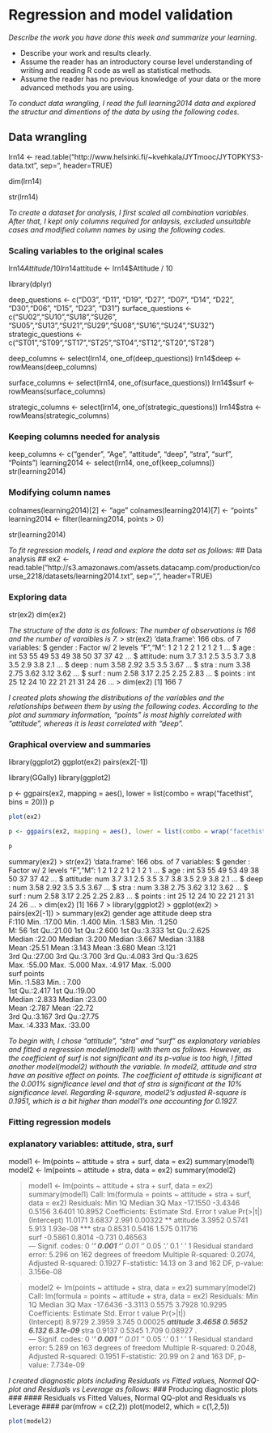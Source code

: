 # Regression and model validation #

*Describe the work you have done this week and summarize your learning.*
       
- Describe your work and results clearly. 
- Assume the reader has an introductory course level understanding of writing and reading R code as well as statistical methods.
- Assume the reader has no previous knowledge of your data or the more advanced methods you are using.


*To conduct data wrangling, I read the full learning2014 data and explored the structur and dimentions of the data by using the following codes.*

## Data wrangling ##
lrn14 <- read.table("http://www.helsinki.fi/~kvehkala/JYTmooc/JYTOPKYS3-data.txt", sep="\t", header=TRUE)

dim(lrn14)

str(lrn14)

*To create a dataset for analysis, I first scaled all combination variables. After that, I kept only columns required for anlaysis, excluded unsuitable cases and modified column names by using the following codes.* 

### Scaling variables to the original scales ###
lrn14$Attitude / 10
lrn14$attitude <- lrn14$Attitude / 10

library(dplyr)

deep_questions <- c("D03", "D11", "D19", "D27", "D07", "D14", "D22", "D30","D06",  "D15", "D23", "D31")
surface_questions <- c("SU02","SU10","SU18","SU26", "SU05","SU13","SU21","SU29","SU08","SU16","SU24","SU32")
strategic_questions <- c("ST01","ST09","ST17","ST25","ST04","ST12","ST20","ST28")

deep_columns <- select(lrn14, one_of(deep_questions))
lrn14$deep <- rowMeans(deep_columns)

surface_columns <- select(lrn14, one_of(surface_questions))
lrn14$surf <- rowMeans(surface_columns)

strategic_columns <- select(lrn14, one_of(strategic_questions))
lrn14$stra <- rowMeans(strategic_columns)

### Keeping columns needed for analysis ###
keep_columns <- c("gender", "Age", "attitude", "deep", "stra", "surf", "Points")
learning2014 <- select(lrn14, one_of(keep_columns))
str(learning2014)

### Modifying column names ###
colnames(learning2014)[2] <- "age"
colnames(learning2014)[7] <- "points"
learning2014 <- filter(learning2014, points > 0)

str(learning2014)

 

*To fit regression models, I read and explore the data set as follows:*
## Data analysis ##
ex2 <- read.table("http://s3.amazonaws.com/assets.datacamp.com/production/course_2218/datasets/learning2014.txt", sep=",", header=TRUE)

### Exploring data ###
str(ex2)
dim(ex2)

*The structure of the data is as follows: The number of observations is 166 and the number of varaibles is 7.*
> str(ex2)
'data.frame':	166 obs. of  7 variables:
 $ gender  : Factor w/ 2 levels "F","M": 1 2 1 2 2 1 2 1 2 1 ...
 $ age     : int  53 55 49 53 49 38 50 37 37 42 ...
 $ attitude: num  3.7 3.1 2.5 3.5 3.7 3.8 3.5 2.9 3.8 2.1 ...
 $ deep    : num  3.58 2.92 3.5 3.5 3.67 ...
 $ stra    : num  3.38 2.75 3.62 3.12 3.62 ...
 $ surf    : num  2.58 3.17 2.25 2.25 2.83 ...
 $ points  : int  25 12 24 10 22 21 21 31 24 26 ...
> dim(ex2)
[1] 166   7

*I created plots showing the distributions of the variables and the relationships between them by using the following codes. According to the plot and summary information, "points" is most highly correlated with "attitude", whereas it is least correlated with "deep".*  

### Graphical overview and summaries ###
library(ggplot2)
ggplot(ex2)
pairs(ex2[-1])

library(GGally)
library(ggplot2)

p <- ggpairs(ex2, mapping = aes(), lower = list(combo = wrap("facethist", bins = 20)))
p

```r
plot(ex2)
```


```r
p <- ggpairs(ex2, mapping = aes(), lower = list(combo = wrap("facethist", bins = 20)))
```
```r
p
```


summary(ex2)
> str(ex2)
'data.frame':	166 obs. of  7 variables:
 $ gender  : Factor w/ 2 levels "F","M": 1 2 1 2 2 1 2 1 2 1 ...
 $ age     : int  53 55 49 53 49 38 50 37 37 42 ...
 $ attitude: num  3.7 3.1 2.5 3.5 3.7 3.8 3.5 2.9 3.8 2.1 ...
 $ deep    : num  3.58 2.92 3.5 3.5 3.67 ...
 $ stra    : num  3.38 2.75 3.62 3.12 3.62 ...
 $ surf    : num  2.58 3.17 2.25 2.25 2.83 ...
 $ points  : int  25 12 24 10 22 21 21 31 24 26 ...
> dim(ex2)
[1] 166   7
> library(ggplot2)
> ggplot(ex2)
> pairs(ex2[-1])
> summary(ex2)
 gender       age           attitude          deep            stra      
 F:110   Min.   :17.00   Min.   :1.400   Min.   :1.583   Min.   :1.250  
 M: 56   1st Qu.:21.00   1st Qu.:2.600   1st Qu.:3.333   1st Qu.:2.625  
         Median :22.00   Median :3.200   Median :3.667   Median :3.188  
         Mean   :25.51   Mean   :3.143   Mean   :3.680   Mean   :3.121  
         3rd Qu.:27.00   3rd Qu.:3.700   3rd Qu.:4.083   3rd Qu.:3.625  
         Max.   :55.00   Max.   :5.000   Max.   :4.917   Max.   :5.000  
      surf           points     
 Min.   :1.583   Min.   : 7.00  
 1st Qu.:2.417   1st Qu.:19.00  
 Median :2.833   Median :23.00  
 Mean   :2.787   Mean   :22.72  
 3rd Qu.:3.167   3rd Qu.:27.75  
 Max.   :4.333   Max.   :33.00 




*To begin with, I chose "attitude", "stra" and "surf" as explanatory variables and fitted a regression model(model1) with them as follows. However, as the coefficient of surf is not significant and its p-value is too high, I fitted another model(model2) withouth the variable. In model2, attitude and stra have an positive effect on points. The coefficient of attitude is significant at the 0.001% significance level and that of stra is significant at the 10% significance level. Regarding R-squrare, model2's adjusted R-square is 0.1951, which is a bit higher than model1's one accounting for 0.1927.*

### Fitting regression models ###
### explanatory variables: attitude, stra, surf
model1 <- lm(points ~ attitude + stra + surf, data = ex2)
summary(model1)
model2 <- lm(points ~ attitude + stra, data = ex2)
summary(model2)

> model1 <- lm(points ~ attitude + stra + surf, data = ex2)
> summary(model1)
Call:
lm(formula = points ~ attitude + stra + surf, data = ex2)
Residuals:
     Min       1Q   Median       3Q      Max 
-17.1550  -3.4346   0.5156   3.6401  10.8952 
Coefficients:
            Estimate Std. Error t value Pr(>|t|)    
(Intercept)  11.0171     3.6837   2.991  0.00322 ** 
attitude      3.3952     0.5741   5.913 1.93e-08 ***
stra          0.8531     0.5416   1.575  0.11716    
surf         -0.5861     0.8014  -0.731  0.46563    
---
Signif. codes:  0 ‘***’ 0.001 ‘**’ 0.01 ‘*’ 0.05 ‘.’ 0.1 ‘ ’ 1
Residual standard error: 5.296 on 162 degrees of freedom
Multiple R-squared:  0.2074,	Adjusted R-squared:  0.1927 
F-statistic: 14.13 on 3 and 162 DF,  p-value: 3.156e-08

> model2 <- lm(points ~ attitude + stra, data = ex2)
> summary(model2)
Call:
lm(formula = points ~ attitude + stra, data = ex2)
Residuals:
     Min       1Q   Median       3Q      Max 
-17.6436  -3.3113   0.5575   3.7928  10.9295 
Coefficients:
            Estimate Std. Error t value Pr(>|t|)    
(Intercept)   8.9729     2.3959   3.745  0.00025 ***
attitude      3.4658     0.5652   6.132 6.31e-09 ***
stra          0.9137     0.5345   1.709  0.08927 .  
---
Signif. codes:  0 ‘***’ 0.001 ‘**’ 0.01 ‘*’ 0.05 ‘.’ 0.1 ‘ ’ 1
Residual standard error: 5.289 on 163 degrees of freedom
Multiple R-squared:  0.2048,	Adjusted R-squared:  0.1951 
F-statistic: 20.99 on 2 and 163 DF,  p-value: 7.734e-09


*I created diagnostic plots including Residuals vs Fitted values, Normal QQ-plot and Residuals vs Leverage as follows:*
### Producing diagnostic plots ###
#### Residuals vs Fitted Values, Normal QQ-plot and Residuals vs Leverage ####
par(mfrow = c(2,2))
plot(model2, which = c(1,2,5))
```r
plot(model2)
```

